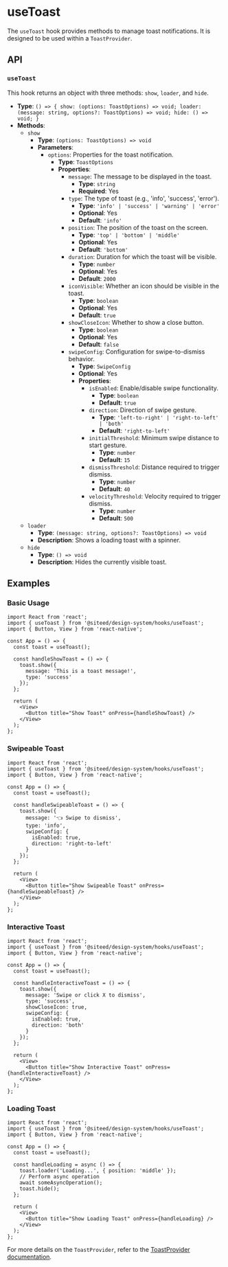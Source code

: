 
<Meta title="Hooks/useToast" />

# useToast

The `useToast` hook provides methods to manage toast notifications. It is designed to be used within a `ToastProvider`.

## API

### `useToast`

This hook returns an object with three methods: `show`, `loader`, and `hide`.

- **Type**: `() => { show: (options: ToastOptions) => void; loader: (message: string, options?: ToastOptions) => void; hide: () => void; }`
- **Methods**:
  - `show`
    - **Type**: `(options: ToastOptions) => void`
    - **Parameters**:
      - `options`: Properties for the toast notification.
        - **Type**: `ToastOptions`
        - **Properties**:
          - `message`: The message to be displayed in the toast.
            - **Type**: `string`
            - **Required**: Yes
          - `type`: The type of toast (e.g., 'info', 'success', 'error').
            - **Type**: `'info' | 'success' | 'warning' | 'error'`
            - **Optional**: Yes
            - **Default**: `'info'`
          - `position`: The position of the toast on the screen.
            - **Type**: `'top' | 'bottom' | 'middle'`
            - **Optional**: Yes
            - **Default**: `'bottom'`
          - `duration`: Duration for which the toast will be visible.
            - **Type**: `number`
            - **Optional**: Yes
            - **Default**: `2000`
          - `iconVisible`: Whether an icon should be visible in the toast.
            - **Type**: `boolean`
            - **Optional**: Yes
            - **Default**: `true`
          - `showCloseIcon`: Whether to show a close button.
            - **Type**: `boolean`
            - **Optional**: Yes
            - **Default**: `false`
          - `swipeConfig`: Configuration for swipe-to-dismiss behavior.
            - **Type**: `SwipeConfig`
            - **Optional**: Yes
            - **Properties**:
              - `isEnabled`: Enable/disable swipe functionality.
                - **Type**: `boolean`
                - **Default**: `true`
              - `direction`: Direction of swipe gesture.
                - **Type**: `'left-to-right' | 'right-to-left' | 'both'`
                - **Default**: `'right-to-left'`
              - `initialThreshold`: Minimum swipe distance to start gesture.
                - **Type**: `number`
                - **Default**: `15`
              - `dismissThreshold`: Distance required to trigger dismiss.
                - **Type**: `number`
                - **Default**: `40`
              - `velocityThreshold`: Velocity required to trigger dismiss.
                - **Type**: `number`
                - **Default**: `500`
  - `loader`
    - **Type**: `(message: string, options?: ToastOptions) => void`
    - **Description**: Shows a loading toast with a spinner.
  - `hide`
    - **Type**: `() => void`
    - **Description**: Hides the currently visible toast.

## Examples

### Basic Usage

```tsx
import React from 'react';
import { useToast } from '@siteed/design-system/hooks/useToast';
import { Button, View } from 'react-native';

const App = () => {
  const toast = useToast();

  const handleShowToast = () => {
    toast.show({ 
      message: 'This is a toast message!', 
      type: 'success' 
    });
  };

  return (
    <View>
      <Button title="Show Toast" onPress={handleShowToast} />
    </View>
  );
};
```

### Swipeable Toast

```tsx
import React from 'react';
import { useToast } from '@siteed/design-system/hooks/useToast';
import { Button, View } from 'react-native';

const App = () => {
  const toast = useToast();

  const handleSwipeableToast = () => {
    toast.show({
      message: '👈 Swipe to dismiss',
      type: 'info',
      swipeConfig: {
        isEnabled: true,
        direction: 'right-to-left'
      }
    });
  };

  return (
    <View>
      <Button title="Show Swipeable Toast" onPress={handleSwipeableToast} />
    </View>
  );
};
```

### Interactive Toast

```tsx
import React from 'react';
import { useToast } from '@siteed/design-system/hooks/useToast';
import { Button, View } from 'react-native';

const App = () => {
  const toast = useToast();

  const handleInteractiveToast = () => {
    toast.show({
      message: 'Swipe or click X to dismiss',
      type: 'success',
      showCloseIcon: true,
      swipeConfig: {
        isEnabled: true,
        direction: 'both'
      }
    });
  };

  return (
    <View>
      <Button title="Show Interactive Toast" onPress={handleInteractiveToast} />
    </View>
  );
};
```

### Loading Toast

```tsx
import React from 'react';
import { useToast } from '@siteed/design-system/hooks/useToast';
import { Button, View } from 'react-native';

const App = () => {
  const toast = useToast();

  const handleLoading = async () => {
    toast.loader('Loading...', { position: 'middle' });
    // Perform async operation
    await someAsyncOperation();
    toast.hide();
  };

  return (
    <View>
      <Button title="Show Loading Toast" onPress={handleLoading} />
    </View>
  );
};
```

For more details on the `ToastProvider`, refer to the [ToastProvider documentation](?path=/docs/providers--docs#toastprovider).
